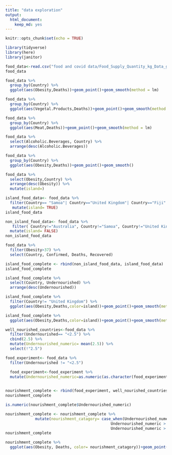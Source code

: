 ```yaml
---
title: "data exploration"
output: 
  html_document: 
    keep_md: yes
---
```


```r
knitr::opts_chunk$set(echo = TRUE)
```


```r
library(tidyverse)
library(here)
library(janitor)
```


```r
food_data<-read.csv("food and covid data/Food_Supply_Quantity_kg_Data_general_notation.csv")
food_data
```
```r
food_data %>% 
  group_by(Country) %>%
  ggplot(aes(Obesity,Deaths))+geom_point()+geom_smooth(method = lm)
```
```r
food_data %>% 
  group_by(Country) %>%
  ggplot(aes(Vegetal.Products,Deaths))+geom_point()+geom_smooth(method = lm)
```
```r
food_data %>% 
  group_by(Country) %>%
  ggplot(aes(Meat,Deaths))+geom_point()+geom_smooth(method = lm)
```
```r
food_data %>% 
  select(Alcoholic.Beverages, Country) %>% 
  arrange(desc(Alcoholic.Beverages))
```

```r
food_data %>% 
  group_by(Country) %>%
  ggplot(aes(Obesity,Deaths))+geom_point()+geom_smooth()
```
```r
food_data %>% 
  select(Obesity,Country) %>% 
  arrange(desc(Obesity)) %>% 
  mutate(island=)
```
```r
island_food_data<- food_data %>% 
  filter(Country== "Samoa"| Country=="United Kingdom"| Country=="Fiji" | Country=="Japan"| Country=="Australia"| Country=="New Zealand"| Country=="Kiribati"| Country=="Iceland"| Country=="Philippines") %>% 
   mutate(island= TRUE)
island_food_data
```


```r
non_island_food_data<- food_data %>% 
   filter( Country!="Australia", Country!="Samoa", Country!="United Kingdom", Country!="New Zealand", Country!="Kiribati", Country!="Iceland", Country!="Philippines", Country!="Fiji", Country!="Japan" ) %>%
  mutate(island= FALSE)
non_island_food_data
```
```r
food_data %>% 
  filter(Obesity>37) %>% 
  select(Country, Confirmed, Deaths, Recovered)
```

```r
island_food_complete <- rbind(non_island_food_data, island_food_data)
island_food_complete
```
```r
island_food_complete %>% 
  select(Country, Undernourished) %>% 
  arrange(desc(Undernourished))
```
```r
island_food_complete %>% 
  filter(Country!= "United Kingdom") %>% 
  ggplot(aes(Obesity,Deaths,color=island))+geom_point()+geom_smooth(method = lm)
```
```r
island_food_complete %>% 
  ggplot(aes(Obesity,Deaths,color=island))+geom_point()+geom_smooth(method = lm)
```


```r
well_nourished_countries<-food_data %>% 
  filter(Undernourished== "<2.5") %>% 
  cbind(2.5) %>% 
  mutate(Undernourished_numeric= mean(2.5)) %>% 
  select(!"2.5")
```

```r
food_experiment<- food_data %>% 
  filter(Undernourished != "<2.5")

```
```r
  food_experiment<-food_experiment %>% 
  mutate(Undernourished_numeric=as.numeric(as.character(food_experiment$Undernourished)))
  
```
```r
nourishment_complete <- rbind(food_experiment, well_nourished_countries)
nourishment_complete
```
```r
is.numeric(nourishment_complete$Undernourished_numeric)
```

```r
nourishment_complete <- nourishment_complete %>% 
             mutate(nourishment_catagory= case_when(Undernourished_numeric <=2.5 ~ "low",
                                              Undernourished_numeric > 2.5 & Undernourished_numeric <= 15 ~ "medium",
                                              Undernourished_numeric > 15 ~ "high"))
nourishment_complete
```
```r
nourishment_complete %>% 
  ggplot(aes(Obesity, Deaths, color= nourishment_catagory))+geom_point()+geom_smooth(method = lm)
```







